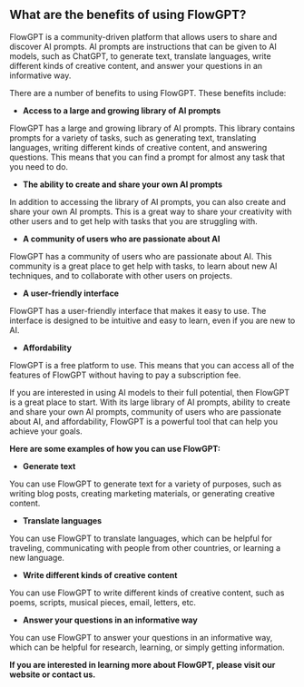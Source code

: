 ## What are the benefits of using FlowGPT?

FlowGPT is a community-driven platform that allows users to share and discover AI prompts. AI prompts are instructions that can be given to AI models, such as ChatGPT, to generate text, translate languages, write different kinds of creative content, and answer your questions in an informative way.

There are a number of benefits to using FlowGPT. These benefits include:

* **Access to a large and growing library of AI prompts**

FlowGPT has a large and growing library of AI prompts. This library contains prompts for a variety of tasks, such as generating text, translating languages, writing different kinds of creative content, and answering questions. This means that you can find a prompt for almost any task that you need to do.

* **The ability to create and share your own AI prompts**

In addition to accessing the library of AI prompts, you can also create and share your own AI prompts. This is a great way to share your creativity with other users and to get help with tasks that you are struggling with.

* **A community of users who are passionate about AI**

FlowGPT has a community of users who are passionate about AI. This community is a great place to get help with tasks, to learn about new AI techniques, and to collaborate with other users on projects.

* **A user-friendly interface**

FlowGPT has a user-friendly interface that makes it easy to use. The interface is designed to be intuitive and easy to learn, even if you are new to AI.

* **Affordability**

FlowGPT is a free platform to use. This means that you can access all of the features of FlowGPT without having to pay a subscription fee.

If you are interested in using AI models to their full potential, then FlowGPT is a great place to start. With its large library of AI prompts, ability to create and share your own AI prompts, community of users who are passionate about AI, and affordability, FlowGPT is a powerful tool that can help you achieve your goals.

**Here are some examples of how you can use FlowGPT:**

* **Generate text**

You can use FlowGPT to generate text for a variety of purposes, such as writing blog posts, creating marketing materials, or generating creative content.

* **Translate languages**

You can use FlowGPT to translate languages, which can be helpful for traveling, communicating with people from other countries, or learning a new language.

* **Write different kinds of creative content**

You can use FlowGPT to write different kinds of creative content, such as poems, scripts, musical pieces, email, letters, etc.

* **Answer your questions in an informative way**

You can use FlowGPT to answer your questions in an informative way, which can be helpful for research, learning, or simply getting information.

**If you are interested in learning more about FlowGPT, please visit our website or contact us.**

